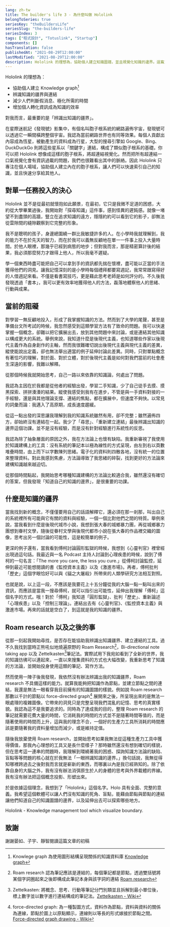 ```yaml
---
lang: zh-tw
title: The builder's life 3 - 為什麼叫做 Hololink
belongToSeries: true
seriesKey: "theBuildersLife"
seriesSlug: "the-builders-life"
seriesIndex: 3
tags: ["程式設計", "Totuslink", "Startup"]
components: []
hasTranslation: false
publishedAt: "2021-08-29T12:00:00"
lastModified: "2021-08-29T12:00:00"
description: Hololink 的理想為，協助個人建立知識圖譜，並且視覺化知識的邊界。這篇文章將講述到我當初是怎麼想到這個名稱的。
---
```


Hololink 的理想為：

- 協助個人建立 Knowledge graph[^1]
- 辨識知識的疆界與連結
- 減少人們判斷假消息、極化所需的時間
- 增加個人轉化資訊成為知識的效率

對我而言，最重要的是「辨識出知識的疆界」。

在星際迷航記《發現號》影集中，有個名叫胞子根系統的網路遍佈宇宙，發現號可以透過它一瞬間橫跨整個宇宙。我認為當前網路世界也有同等效果。每個人貢獻出內容成為恆星，被動產生的資料成為行星，大型的搜尋引擎如 Google、Bing、DuckDuckGo 則將這些星系以「關鍵字」連結，構成了類似胞子根系的基礎。你可以把 Hololink 想像成這樣的胞子根系，將超連結視覺化。然而把所有超連結一口氣視覺化會有資訊過載的問題，我們也很難看出其中的脈絡。因此 Hololink 只專注在個人場域，協助個人建立內在的胞子根系，讓人們可以快速索引自己的知識，並且快速分享給其他人。

## 對單一任務投入的決心

Hololink 並不是從最初就懷抱如此願景，在最初，它只是我微不足道的困惑，大約從大學畢業過後，我開始對「探尋知識」這件事，感到怪異的遲鈍感。就像一堵望不到盡頭的高牆，豎立在追求知識的遠方，隱隱約約可以看到它的影子，卻無法從雲隙間的縫隙觀察到它完整的形象。

我不是聰明的孩子，身邊總圍繞一群比我敏捷許多的人。在小學時我就理解到，我的能力不在於先天的智力，而在於我可以義無反顧地在單一一件事上投入大量時間。於他人眼裡，那幾乎已經到病態的地步；但對我而言，那是精密算計後的結果，我必須那麼努力才跟得上他人，所以我毫不遲疑。

學一個東西時盡可能把自己可以拿到手的資訊都先揣在懷裡，盡可能以正當的手法獲得他們的洞見。讓我記憶深刻的是小學時每個禮拜都要寫週記，我常常跟寫得好的人借週記來看。不僅是看書寫技巧，更是藉此思考老師是如何評分的。不久後我發現透過「書本」，我可以更有效率地獲得他人的方法，磊落地體察他人的思緒、行動與成果。

## 當前的阻礙

對學習一無反顧地投入，形成了我掌握知識的方法。然而到了大學的尾聲，甚至是準備台文所考試的時候，我忽然感受到這類學習方法有了致命的問題。我可以快速掌握一個概念，卻難以把它擴展出去，放到其他問題中來討論，或是連結其他知識以構成更大的系統。舉例來說，我知道什麼是後現代主義，也知道哪些作家以後現代主義作為自身創作的主軸，然而我很難確切說出後現代主義與現代主義的差異，縱使能說出定義，卻也無法舉出適當的例子延伸討論此差異。同時，只對單點概念有著恰巧的理解，對於面、對於立體，對於後現代主義是如何對我們當前的社會產生深遠的影響，我難以解釋。

從那個時候我就開始思考，自己一路以來依靠的知識論，何處出了問題。

我認為主因在於我都是從他者的經驗出發，學習二手知識，少了自己徒手去摸、摸黑探索、拼拼湊湊的結果。縱使我感受到我有在進步，不管是與一手資料對接的一手經驗，還是與其他理論支撐、連結的焦點，都在擴展中，但速度不夠快。以常見的詞彙而論：我邁入了高原期，成長速度趨緩。

從這一點出發的深思讓我理解到我的知識系統雖然有用，卻不完整；雖然遍佈四方，卻始終沒有連結在一起。我少了「尋思」、「重新建立連結」最後辨識出知識的邊界這個功課。並不是沒有經驗，而是沒有針對經驗進行系統性的反思。

我認為除了抽象層面的原因之外，我在方法論上也懷有缺陷。我重新審視了我使用於知識建構上的工具：沒有系統的筆記本以極為線性的方式呈現，由左到右以頁數堆疊時間，由上而下以字數陳列思緒。電子化的資料則四散各地，沒有統一的位置來整理資料。對此我感到焦慮，方法論導致了我思緒的碎裂，找到更好的方法論來建構知識越來越迫切。

從那個時間點起，我開始思考哪種知識建構的方法論比較適合我，雖然還沒有確切的答案，但我發現「知道自己的知識的邊界」，是很重要的功課。

## 什麼是知識的疆界

當我找到新的概念，不僅僅要用自己的話語解釋它，還必須在那一剎那，叫出自己的系統裡所有可能與它有關的資料與經驗，一個一個比對他們之間的特質。舉例來說，當我看到什麼是後現代城市小說，我想到張大春的城鄉暴力團，再從城鄉暴力團想到眷村文學，隨後從眷村文學與後現代都市小說在張大春的作品裡交織的圖像，思考出另一個討論的可能性，這是較簡單的例子。

更深的例子還有，當我看到傅柯討論圓形監獄的時候，我想到《心靈判官》裡曾經出現過這句話。我最近與一名 Podcast 主持人討論到心理疾患的時候，說到了傅柯的一句名言：「The more you care, the less you cure.」從傅柯討論監控，延伸到最近可能想閱讀的書《監控資本主義》以及《激進市場》。再者，傅柯批判「歷史」這個字眼恰好可以與《貓之大屠殺》所帶來的人類學研究方法相互對照。

也就是說，以上這一段，不應該是我要花上十五分鐘從我的大腦一點一點叫出來的資訊，而應該是當我一搜尋傅柯，就可以指引出可能性，延伸出我理解「傅柯」這個名字的方式。哦！對於「傅柯」我知道「圓形監獄」、批判「歷史」、重新論述「心理疾患」以及「控制三理論」。連結出去有《心靈判官》、《監控資本主義》與激進市場。再來的話就是空白了，到這就是我的知識的疆界。

## Roam research 以及之後的事

從那一刻起我開始尋找，是否存在能協助我辨識出知識疆界、建立連結的工具。過不久我找到當時正熊吼似地燒遍原野的 Roam Research[^2]，Bi-directional note taking app 以及 Zettelkasten[^3]筆記法。實際試用下我宛如看到了全新的世界，我的知識彷彿可以連起來，一直以來搜集資料的方式也大幅改變，我重新思考了知識的方法論，並開始投身使用這類的筆記、寫作方法。

然而使用一陣子後我發現，我依然沒有辦法辨識出我的知識疆界，Roam research 不具備這樣的能力。就算我能夠把知識作為節點，並建立節點之間的連結，我還是無法一眼看穿我目前擁有的知識圖譜的樣貌。例如說 Roam research 那數以千計的節點以 force-directed graph[^4] 展開來之後，所呈現出來的是無法一眼處理的複雜圖像。它帶來的洞見只是完整呈現我們混亂的記憶、思考的真實樣貌。我認為這不是我要追求的。同時為了達成我的目的，整理 Roam research 的筆記就需要花費大量的時間，它消耗我的時間的方式並不是隨著時間等值的，而是隨著使用的時間而上升，這與我的理念不合，一個好的生產力工具所消耗的時間應該是要隨著我的資料量增加而減少，或是維持定值。

隨後我放棄使用 Roam research，並開始思考如果我無法從這種生產力工具中獲得價值，那我內心理想的工具又是長什麼樣子？那時雖然還沒有想到確切的樣貌，但在思考這一連串的問題時，我理解到環繞著我的困惑、探詢知識方法論的缺陷、盲點等等問題的核心就在於我無法「一眼辨識知識的邊界。」換句話說，我無從得知哪裡跨過去之後對我而言就是嶄新的東西，而哪裏以內是我已經熟知的。除了依靠自身的大腦之外，我有沒有辦法消弭原生於人的身體的思考與外界載體的界線。我有沒有辦法把這個概念投影、形塑出來。

於是依據這個理念，我想到了「Hololink」這個名字。Holo 具有全面、完整的意義。我希望這個軟體可以讓人們沒有知識的死角、盲點，能藉由節點與節點的連結讓他們知道自己的知識圖譜的邊界，以及延伸出去可以探索哪些地方。

Hololink - Knowledge management tool which visualize boundary.

## 致謝

謝謝晏如、子宇、靜智閱讀這篇文章的初稿

[^1]: Knowlege graph 為使用圖形結構呈現關係的知識資料庫 [Knowledge graph](https://en.wikipedia.org/wiki/Knowledge_graph)
[^2]: Roam research 認為筆記應該是連結的，每個筆記都是節點，透過雙括號將某個字詞圈起來之後即構成此筆記本身與該字詞的連結 [Roam research](https://roamresearch.com/)
[^3]: Zettelkasten: 將概念、思考、行動等筆記分門別類並且拆解到最小單位後，標上數字並以數字進行連結構成的筆記法。[Zettelkasten - Wiki](https://en.wikipedia.org/wiki/Zettelkasten)
[^4]: force-directed graph: 為一種製圖方式，資料作為節點，資料與資料的關係為連線，節點於圖上以原點顯示，連線則以等長的形式嫁接於節點之間。[Force-directed graph drawing - Wiki](https://en.wikipedia.org/wiki/Force-directed_graph_drawing)